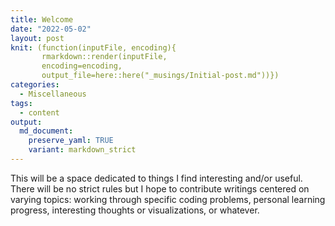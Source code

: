 ```yaml
---
title: Welcome
date: "2022-05-02"
layout: post
knit: (function(inputFile, encoding){
       rmarkdown::render(inputFile,
       encoding=encoding,
       output_file=here::here("_musings/Initial-post.md"))})
categories:
  - Miscellaneous
tags:
  - content
output:
  md_document:
    preserve_yaml: TRUE
    variant: markdown_strict 
---
```


This will be a space dedicated to things I find interesting and/or
useful. There will be no strict rules but I hope to contribute writings
centered on varying topics: working through specific coding problems,
personal learning progress, interesting thoughts or visualizations, or
whatever.
